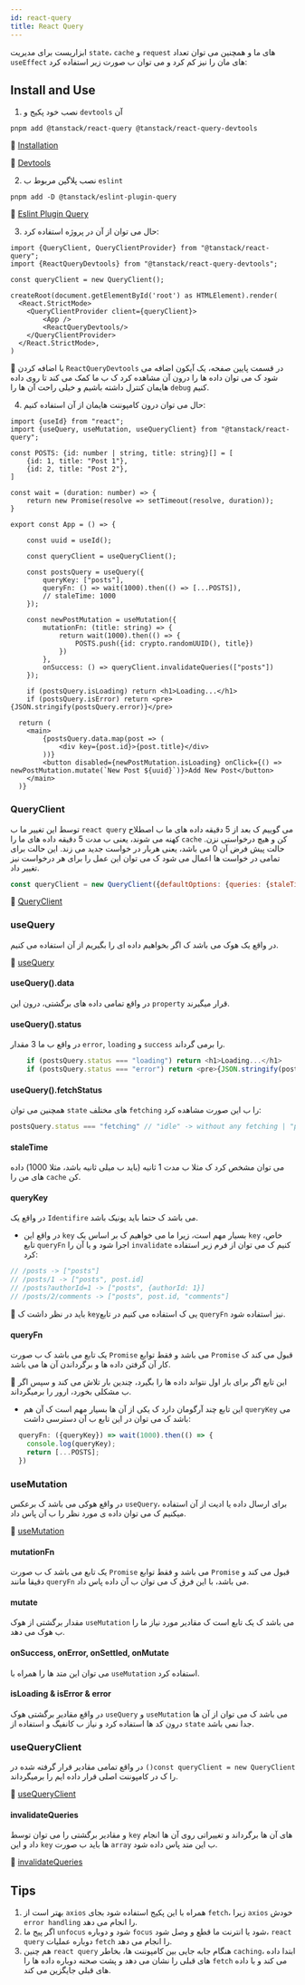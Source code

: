 ```yaml
---
id: react-query
title: React Query
---
```

ابزاریست برای مدیریت `state`، `cache` و `request` های ما و همچنین می توان تعداد `useEffect` های مان را نیز کم کرد و می توان ب صورت زیر استفاده کرد:

## Install and Use

1. نصب خود پکیج و `devtools` آن
```shell
pnpm add @tanstack/react-query @tanstack/react-query-devtools
```
🔗 [Installation](https://tanstack.com/query/latest/docs/react/installation)

🔗 [Devtools](https://tanstack.com/query/latest/docs/react/devtools)

2. نصب پلاگین مربوط ب `eslint`
```shell
pnpm add -D @tanstack/eslint-plugin-query
```
🔗 [Eslint Plugin Query](https://tanstack.com/query/latest/docs/react/eslint/eslint-plugin-query)

3. حال می توان از آن در پروژه استفاده کرد:
```tsx
import {QueryClient, QueryClientProvider} from "@tanstack/react-query";
import {ReactQueryDevtools} from "@tanstack/react-query-devtools";

const queryClient = new QueryClient();

createRoot(document.getElementById('root') as HTMLElement).render(
  <React.StrictMode>
    <QueryClientProvider client={queryClient}>
        <App />
        <ReactQueryDevtools/>
    </QueryClientProvider>
  </React.StrictMode>,
)
```
🚩 با اضافه کردن `ReactQueryDevtools` در قسمت پایین صفحه، یک آیکون اضافه می شود ک می توان داده ها را درون آن مشاهده کرد ک ب ما
کمک می کند تا روی داده هایمان کنترل داشته باشیم و خیلی راحت آن ها را `debug` کنیم.

4. حال می توان درون کامپوننت هایمان از آن استفاده کنیم:
```tsx
import {useId} from "react";
import {useQuery, useMutation, useQueryClient} from "@tanstack/react-query";

const POSTS: {id: number | string, title: string}[] = [
    {id: 1, title: "Post 1"},
    {id: 2, title: "Post 2"},
]

const wait = (duration: number) => {
    return new Promise(resolve => setTimeout(resolve, duration));
}

export const App = () => {

    const uuid = useId();

    const queryClient = useQueryClient();

    const postsQuery = useQuery({
        queryKey: ["posts"],
        queryFn: () => wait(1000).then(() => [...POSTS]),
        // staleTime: 1000
    });

    const newPostMutation = useMutation({
        mutationFn: (title: string) => {
            return wait(1000).then(() => {
                POSTS.push({id: crypto.randomUUID(), title})
            })
        },
        onSuccess: () => queryClient.invalidateQueries(["posts"])
    });

    if (postsQuery.isLoading) return <h1>Loading...</h1>
    if (postsQuery.isError) return <pre>{JSON.stringify(postsQuery.error)}</pre>

  return (
    <main>
        {postsQuery.data.map(post => (
            <div key={post.id}>{post.title}</div>
        ))}
        <button disabled={newPostMutation.isLoading} onClick={() => newPostMutation.mutate(`New Post ${uuid}`)}>Add New Post</button>
    </main>
  )}
```
### QueryClient
توسط این تغییر ما ب `react query` می گوییم ک بعد از 5 دقیقه داده های ما ب اصطلاح کهنه می شوند، یعنی ب مدت 5 دقیقه داده های ما را `cache` کن و هیچ درخواستی نزن.
حالت پیش فرض آن 0 می باشد، یعنی هربار در خواست جدید می زند. این حالت برای تمامی در خواست ها اعمال می شود ک می توان این عمل را برای هر درخواست نیز تغییر داد.
```js
const queryClient = new QueryClient({defaultOptions: {queries: {staleTime: 1000 * 60 * 5}}});
```
🔗 [QueryClient](https://tanstack.com/query/latest/docs/react/reference/QueryClient)
### useQuery
در واقع یک هوک می باشد ک اگر بخواهیم داده ای را بگیریم از آن استفاده می کنیم.

🔗 [useQuery](https://tanstack.com/query/latest/docs/react/reference/useQuery)

#### useQuery().data
در واقع تمامی داده های برگشتی، درون این `property` قرار میگیرند.
#### useQuery().status
در واقع ب ما 3 مقدار `error`, `loading` و `success` را برمی گرداند.
```js
    if (postsQuery.status === "loading") return <h1>Loading...</h1>
    if (postsQuery.status === "error") return <pre>{JSON.stringify(postsQuery.error)}</pre>
```
#### useQuery().fetchStatus
همچنین می توان `state` های مختلف `fetching` را ب این صورت مشاهده کرد:
```js
postsQuery.status === "fetching" // "idle" -> without any fetching | "paused" -> lose connection
```
#### staleTime
می توان مشخص کرد ک مثلا ب مدت 1 ثانیه (باید ب میلی ثانیه باشد، مثلا 1000) داده های من را `cache` کن.
#### queryKey
در واقع یک `Identifire` می باشد ک حتما باید یونیک باشد.

- در واقع این `key` بسیار مهم است، زیرا ما می خواهیم ک بر اساس یک `key` خاص، تابع `queryFn` اجرا شود و یا آن را `invalidate` کنیم ک می توان از فرم زیر استفاده کرد:
```js
// /posts -> ["posts"]
// /posts/1 -> ["posts", post.id]
// /posts?authorId=1 -> ["posts", {authorId: 1}]
// /posts/2/comments -> ["posts", post.id, "comments"]
```
🚩 باید در نظر داشت ک `key`یی ک استفاده می کنیم در تابع `queryFn` نیز استفاده شود.

#### queryFn
یک تابع می باشد ک ب صورت `Promise` می باشد و فقط توابع `Promise` قبول می کند ک کار آن گرفتن داده ها و برگرداندن آن ها می باشد.

🚩 این تابع اگر برای بار اول نتواند داده ها را بگیرد، چندین بار تلاش می کند و سپس اگر ب مشکلی بخورد، ارور را برمیگرداند.

- این تابع چند آرگومان دارد ک یکی از آن ها بسیار مهم است ک آن هم `queryKey` می باشد ک می توان در این تابع ب آن دسترسی داشت:
```js
  queryFn: ({queryKey}) => wait(1000).then(() => {
    console.log(queryKey);
    return [...POSTS];
  })
```

### useMutation
در واقع هوکی می باشد ک برعکس `useQuery`، برای ارسال داده یا ادیت از آن استفاده میکنیم ک می توان داده ی مورد نظر را ب آن پاس داد.

🔗 [useMutation](https://tanstack.com/query/latest/docs/react/reference/useMutation)

#### mutationFn
یک تابع می باشد ک ب صورت `Promise` می باشد و فقط توابع `Promise` قبول می کند و دقیقا مانند `queryFn` می باشد، با این فرق ک می توان ب آن داده پاس داد.

#### mutate
مقدار برگشتی از هوک `useMutation` می باشد ک یک تابع است ک مقادیر مورد نیاز ما را ب هوک می دهد.

#### onSuccess, onError, onSettled, onMutate
می توان این متد ها را همراه با `useMutation` استفاده کرد.

#### isLoading & isError & error
در واقع مقادیر برگشتی هوک `useQuery` و `useMutation` می باشد ک می توان از آن ها درون کد ها استفاده کرد و نیاز ب کانفیگ و استفاده از `state` جدا نمی باشد.

### useQueryClient
در واقع تمامی مقادیر قرار گرفته شده در `()const queryClient = new QueryClient` را ک در کامپوننت اصلی قرار داده ایم را برمیگرداند.

🔗 [useQueryClient](https://tanstack.com/query/latest/docs/react/reference/useQueryClient)

#### invalidateQueries
و مقادیر برگشتی را می توان توسط `key` های آن ها برگرداند و تغییراتی روی آن ها انجام داد و این `key` ها باید ب صورت `array` ب این متد پاس داده شود.

🔗 [invalidateQueries](https://tanstack.com/query/latest/docs/react/guides/query-invalidation)

## Tips
1. بهتر است از `axios` همراه با این پکیج استفاده شود بجای `fetch`، زیرا `axios` خودش `error handling` را انجام می دهد.
2. اگر پیج ما `unfocus` شود و دوباره `focus` شود یا انترنت ما قطع و وصل شود، `react query` دوباره عملیات `fetch` را انجام می دهد.
3. هم چنین `react query` هنگام جابه جایی بین کامپوننت ها، بخاطر `caching`، ابتدا داده های قبلی را نشان می دهد و پشت صحنه دوباره داده ها را `fetch` می کند و با داده های قبلی جایگزین می کند.
